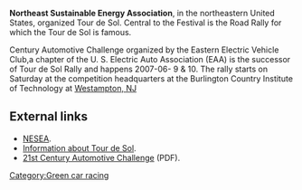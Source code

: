 '''Northeast Sustainable Energy Association''', in the northeastern United States, organized Tour de Sol. Central to the Festival is the Road Rally for which the Tour de Sol is famous. 

Century Automotive Challenge organized by the Eastern Electric Vehicle Club,a chapter of the U. S. Electric Auto Association (EAA) is the successor of Tour de Sol Rally and happens 2007-06- 9 & 10. The rally starts on Saturday at the competition headquarters at the Burlington Country Institute of Technology at [[wikipedia:Westampton, NJ|Westampton, NJ]]

== External links ==
*[http://www.nesea.org NESEA].
*[http://www.nesea.org/transportation/tour/ Information about Tour de Sol].
*[http://www.eevc.info/2stcentautocomp.pdf 21st Century Automotive Challenge] (PDF).

{{Stub}}

[[Category:Green car racing]]